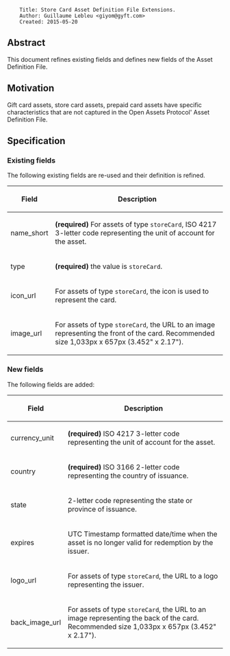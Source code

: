 <pre>
	Title: Store Card Asset Definition File Extensions.
	Author: Guillaume Lebleu <giyom@gyft.com>
	Created: 2015-05-20
</pre>

== Abstract ==

This document refines existing fields and defines new fields of the Asset Definition File.

== Motivation ==

Gift card assets, store card assets, prepaid card assets have specific characteristics that are not captured in the Open Assets Protocol' Asset Definition File.

== Specification ==

=== Existing fields ===

The following existing fields are re-used and their definition is refined.

{|
! Field !! Description
|-
! name_short || '''(required)''' For assets of type <code>storeCard</code>, ISO 4217 3-letter code representing the unit of account for the asset.
|-
! type || '''(required)''' the value is <code>storeCard</code>.
|-
! icon_url || For assets of type <code>storeCard</code>, the icon is used to represent the card.
|-
! image_url || For assets of type <code>storeCard</code>, the URL to an image representing the front of the card. Recommended size 1,033px x 657px (3.452" x 2.17").
|}

=== New fields ===

The following fields are added:

{|
! Field !! Description
|-
! currency_unit || '''(required)''' ISO 4217 3-letter code representing the unit of account for the asset.
|-
! country || '''(required)''' ISO 3166 2-letter code representing the country of issuance.
|-
! state || 2-letter code representing the state or province of issuance.
|-
! expires || UTC Timestamp formatted date/time when the asset is no longer valid for redemption by the issuer.
|-
! logo_url || For assets of type <code>storeCard</code>, the URL to a logo representing the issuer.
|-
! back_image_url || For assets of type <code>storeCard</code>, the URL to an image representing the back of the card. Recommended size 1,033px x 657px (3.452" x 2.17").
|}	